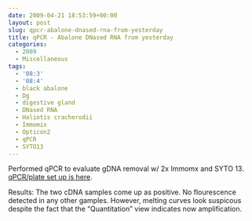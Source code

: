 ```yaml
---
date: 2009-04-21 18:53:59+00:00
layout: post
slug: qpcr-abalone-dnased-rna-from-yesterday
title: qPCR - Abalone DNased RNA from yesterday
categories:
  - 2009
  - Miscellaneous
tags:
  - '08:3'
  - '08:4'
  - black abalone
  - Dg
  - digestive gland
  - DNased RNA
  - Haliotis cracherodii
  - Immomix
  - Opticon2
  - qPCR
  - SYTO13
---
```


Performed qPCR to evaluate gDNA removal w/ 2x Immomx and SYTO 13. [qPCR/plate set up is here](https://eagle.fish.washington.edu/Arabidopsis/Notebook%20Workup%20Files/20090421-01.jpg).

Results: The two cDNA samples come up as positive. No flourescence detected in any other gamples. However, melting curves look suspicous despite the fact that the "Quantitation" view indicates now amplification.
